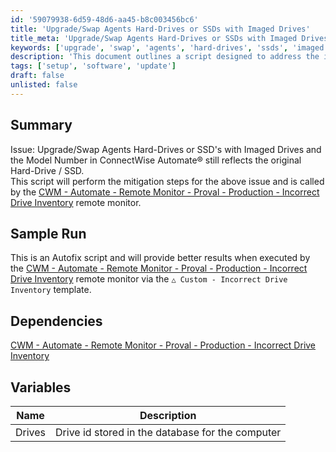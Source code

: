 ```yaml
---
id: '59079938-6d59-48d6-aa45-b8c003456bc6'
title: 'Upgrade/Swap Agents Hard-Drives or SSDs with Imaged Drives'
title_meta: 'Upgrade/Swap Agents Hard-Drives or SSDs with Imaged Drives in ConnectWise Automate'
keywords: ['upgrade', 'swap', 'agents', 'hard-drives', 'ssds', 'imaged', 'inventory']
description: 'This document outlines a script designed to address the issue of incorrect drive inventory in ConnectWise Automate when upgrading or swapping agents’ hard drives or SSDs. The script is intended to be executed through a specific remote monitor template for optimal results.'
tags: ['setup', 'software', 'update']
draft: false
unlisted: false
---
```

## Summary

Issue:  Upgrade/Swap Agents Hard-Drives or SSD's with Imaged Drives and the Model Number in ConnectWise Automate® still reflects the original Hard-Drive / SSD.  
This script will perform the mitigation steps for the above issue and is called by the [CWM - Automate - Remote Monitor - Proval - Production - Incorrect Drive Inventory](https://proval.itglue.com/DOC-5078775-11801992) remote monitor.

## Sample Run

This is an Autofix script and will provide better results when executed by the [CWM - Automate - Remote Monitor - Proval - Production - Incorrect Drive Inventory](https://proval.itglue.com/DOC-5078775-11801992) remote monitor via the `△ Custom - Incorrect Drive Inventory` template.

## Dependencies

[CWM - Automate - Remote Monitor - Proval - Production - Incorrect Drive Inventory](https://proval.itglue.com/DOC-5078775-11801992)

## Variables

| Name   | Description                                        |
|--------|----------------------------------------------------|
| Drives | Drive id stored in the database for the computer   |











